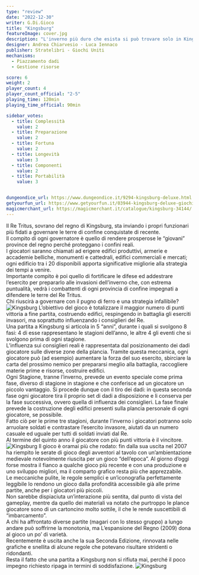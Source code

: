 ```yaml
---
type: "review"
date: "2022-12-30"
writer: G.Di.Gioco
title: "Kingsburg"
featureImage: cover.jpg
description: "L'inverno più duro che esista si può trovare solo in Kingsburg!"
designer: Andrea Chiarvesio - Luca Iennaco
publisher: Stratelibri - Giochi Uniti
mechanisms:
  - Piazzamento dadi
  - Gestione risorse

score: 6
weight: 2
player_count: 4
player_count_official: "2-5"
playing_time: 120min
playing_time_official: 90min

sidebar_votes:
  - title: Complessità
    value: 2
  - title: Preparazione
    value: 2
  - title: Fortuna
    value: 2
  - title: Longevità
    value: 3
  - title: Componenti
    value: 2
  - title: Portabilità
    value: 3


dungeondice_url: https://www.dungeondice.it/9294-kingsburg-deluxe.html
getyourfun_url: https://www.getyourfun.it/03944-kingsburg-deluxe-giochi-gestionali.html 
magicmerchant_url: https://magicmerchant.it/catalogue/kingsburg-34144/
---
```


<Setting>
Il Re Tritus, sovrano del regno di Kingsburg, sta inviando i propri funzionari più fidati a governare le terre di confine conquistate di recente.<br />
Il compito di ogni governatore è quello di rendere prosperose le “giovani” province del regno perché proteggano i confini reali.<br />
I giocatori saranno chiamati ad erigere edifici produttivi, armerie e accademie belliche, monumenti e cattedrali, edifici commerciali e mercati; ogni edificio tra i 20 disponibili apporta significative migliorie alla strategia dei tempi a venire.<br />
Importante compito è poi quello di fortificare le difese ed addestrare l’esercito per prepararlo alle invasioni dell’inverno che, con estrema puntualità, vedrà i combattenti di ogni provincia di confine impegnati a difendere le terre del Re Tritus.<br />
Chi riuscirà a governare con il pugno di ferro e una strategia infallibile?
</Setting>

<img src="./game1.jpg" alt="Kingsburg" />

<Rules>
L’obiettivo del gioco è totalizzare il maggior numero di punti vittoria a fine partita, costruendo edifici, respingendo in battaglia gli eserciti invasori, ma soprattutto influenzando i consiglieri del Re.<br />
Una partita a Kingsburg si articola in 5 “anni”, durante i quali si svolgono 8 fasi: 4 di esse rappresentano le stagioni dell’anno, le altre 4 gli eventi che si svolgono prima di ogni stagione.<br />
L’influenza sui consiglieri reali è rappresentata dal posizionamento dei dadi giocatore sulle diverse zone della plancia. Tramite questa meccanica, ogni giocatore può (ad esempio) aumentare la forza del suo esercito, sbirciare la carta del prossimo nemico per prepararsi meglio alla battaglia, raccogliere materie prime e risorse, costruire edifici.<br />
Ogni Stagione, tranne l’inverno, prevede un evento speciale come prima fase, diverso di stagione in stagione e che conferisce ad un giocatore un piccolo vantaggio. Si procede dunque con il tiro dei dadi: in questa seconda fase ogni giocatore tira il proprio set di dadi a disposizione e li conserva per la fase successiva, ovvero quella di influenza dei consiglieri. La fase finale prevede la costruzione degli edifici presenti sulla plancia personale di ogni giocatore, se possibile.<br />
Fatto ciò per le prime tre stagioni, durante l’inverno i giocatori potranno solo arruolare soldati e contrastare l’esercito invasore, aiutati da un numero casuale ed uguale per tutti di soldati inviati dal Re.<br />
Al termine del quinto anno il giocatore con più punti vittoria è il vincitore.
</Rules>

<img src="./game2.jpg" alt="Kingsburg" />

<Feedback>
Il gioco è oramai più che rodato: fin dalla sua uscita nel 2007 ha riempito le serate di gioco degli avventori al tavolo con un’ambientazione medievale notevolmente riuscita per un gioco “dell’epoca”. Al giorno d’oggi forse mostra il fianco a qualche gioco più recente e con una produzione e uno sviluppo migliori, ma il comparto grafico resta più che apprezzabile.<br />
Le meccaniche pulite, le regole semplici e un’iconografia perfettamente leggibile lo rendono un gioco dalla profondità accessibile già alle prime partite, anche per i giocatori più piccoli.<br />
Non sarebbe dispiaciuta un’interazione più sentita, dal punto di vista del gameplay, mentre da quello dei materiali va notato che purtroppo le plance giocatore sono di un cartoncino molto sottile, il che le rende suscettibili di “imbarcamento”.<br />
A chi ha affrontato diverse partite (magari con lo stesso gruppo) a lungo andare può soffrirne la monotonia, ma L’espansione del Regno (2009) dona al gioco un po’ di varietà.<br />
Recentemente è uscita anche la sua Seconda Edizione, rinnovata nelle grafiche e snellita di alcune regole che potevano risultare stridenti o ridondanti.<br />
Resta il fatto che una partita a Kingsburg non si rifiuta mai, perché il poco impegno richiesto ripaga in termini di soddisfazione.
</Feedback>

<img src="./game3.jpg" alt="Kingsburg" />

